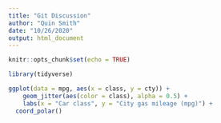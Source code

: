 ```yaml
---
title: "Git Discussion"
author: "Quin Smith"
date: "10/26/2020"
output: html_document
---
```


```r
knitr::opts_chunk$set(echo = TRUE)

library(tidyverse)
```

```r

ggplot(data = mpg, aes(x = class, y = cty)) +
	geom_jitter(aes(color = class), alpha = 0.5) +
	labs(x = "Car class", y = "City gas mileage (mpg)") +
  coord_polar()


```

